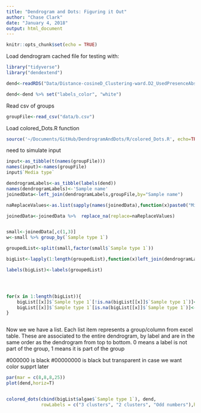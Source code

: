 ```yaml
---
title: "Dendrogram and Dots: Figuring it Out"
author: "Chase Clark"
date: "January 4, 2018"
output: html_document
---
```


```r
knitr::opts_chunk$set(echo = TRUE)
```


Load dendrogram cached file for testing with:
```r
library("tidyverse")
library("dendextend")

dend<-readRDS("Data/Distance-cosineD_Clustering-ward.D2_UsedPresenceAbsence_SNR-4_PercentPresence-70_LowCut-3000_HighCut-15000.rds")

dend<-dend %>% set("labels_color", "white")

```

Read csv of groups
```r
groupFile<-read_csv("data/b.csv")
```

Load colored_Dots.R function
```r
source('~/Documents/GitHub/DendrogramAndDots/R/colored_Dots.R', echo=TRUE)
```


need to simulate input


```r
input<-as_tibble(t(names(groupFile))) 
names(input)<-names(groupFile)
input$`Media type`


```

```r

dendrogramLabels<-as_tibble(labels(dend))
names(dendrogramLabels)<-'Sample name'
joinedData<-left_join(dendrogramLabels,groupFile,by="Sample name")

naReplaceValues<-as.list(sapply(names(joinedData),function(x)paste0("Missing ",x)))

joinedData<-joinedData %>%  replace_na(replace=naReplaceValues)


small<-joinedData[,c(1,3)]
w<-small %>% group_by(`Sample type 1`)

groupedList<-split(small,factor(small$`Sample type 1`))

bigList<-lapply(1:length(groupedList),function(x)left_join(dendrogramLabels,groupedList[[x]],by='Sample name'))

labels(bigList)<-labels(groupedList)




for(x in 1:length(bigList)){
    bigList[[x]]$`Sample type 1`[!is.na(bigList[[x]]$`Sample type 1`)]<-"#000000"
    bigList[[x]]$`Sample type 1`[is.na(bigList[[x]]$`Sample type 1`)]<-"#00000000"
}



```

Now we we have a list. Each list item represents a group/column from excel table.
These are associated to the entire dendrogram, by label and are in the same order as the dendrogram from top to bottom.
0 means a label is not part of the group, 1 means it is part of the group


#000000  is black
#00000000 is black but transparent   in case we want color supprt later




```r


par(mar = c(8,8,8,25))
plot(dend,horiz=T)


colored_dots(cbind(bigList$algae$`Sample type 1`), dend,
             rowLabels = c("3 clusters", "2 clusters", "Odd numbers"),horiz=T) 





```






